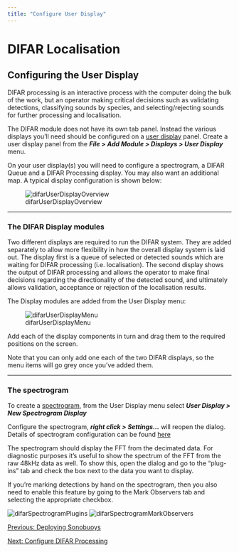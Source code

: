 ```yaml
---
title: "Configure User Display"
---
```

DIFAR Localisation
==================

Configuring the User Display
----------------------------

DIFAR processing is an interactive process with the computer doing the bulk of the work, but an operator making critical decisions such as validating detections, classifying sounds by species, and selecting/rejecting sounds for further processing and localisation.

The DIFAR module does not have its own tab panel. Instead the various displays you’ll need should be configured on a [user display](../../../displays/userDisplayHelp/docs/userDisplayPanel.html) panel. Create a user display panel from the **_File > Add Module > Displays > User Display_** menu.

On your user display(s) you will need to configure a spectrogram, a DIFAR Queue and a DIFAR Processing display. You may also want an additional map. A typical display configuration is shown below:

![difarUserDisplayOverview](./images/Overview.png)

* * *

### The DIFAR Display modules

Two different displays are required to run the DIFAR system. They are added separately to allow more flexibility in how the overall display system is laid out. The display first is a queue of selected or detected sounds which are waiting for DIFAR processing (i.e. localisation). The second display shows the output of DIFAR processing and allows the operator to make final decisions regarding the directionality of the detected sound, and ultimately allows validation, acceptance or rejection of the localisation results.

The Display modules are added from the User Display menu:

![difarUserDisplayMenu](./images/UserDispMenu.png)

Add each of the display components in turn and drag them to the required positions on the screen.

Note that you can only add one each of the two DIFAR displays, so the menu items will go grey once you’ve added them.

* * *

### The spectrogram

To create a [spectrogram](difar_UsingSpectrogram.html), from the User Display menu select **_User Display > New Spectrogram Display_**

Configure the spectrogram, **_right click > Settings..._** will reopen the dialog. Details of spectrogram configuration can be found [here](../../../displays/spectrogramDisplayHelp/docs/UserDisplay_Spectrogram_Configuring.html)

The spectrogram should display the FFT from the decimated data. For diagnostic purposes it’s useful to show the spectrum of the FFT from the raw 48kHz data as well. To show this, open the dialog and go to the “plug-ins” tab and check the box next to the data you want to display.

If you’re marking detections by hand on the spectrogram, then you also need to enable this feature by going to the Mark Observers tab and selecting the appropriate checkbox.

![difarSpectrogramPlugins](./images/SpecPlugins.png) ![difarSpectrogramMarkObservers](./images/SpecMarkObs.png)

[Previous: Deploying Sonobuoys](difar_HydrophoneArray.html)

[Next: Configure DIFAR Processing](difar_ConfigureProcessing.html)
